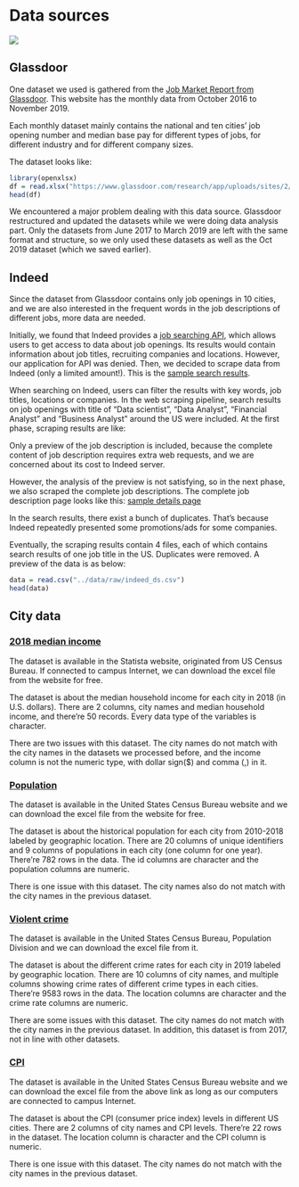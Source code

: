 # Data sources

![](https://raw.githubusercontent.com/lijning/career-opportunities-analysis/master//others/resource/22.png)

## Glassdoor

One dataset we used is gathered from the [Job Market Report from Glassdoor](https://www.glassdoor.com/research/job-market-report-historical/). This website has the monthly data from October 2016 to November 2019. 

Each monthly dataset mainly contains the national and ten cities’ job opening number and median base pay for different types of jobs, for different industry and for different company sizes. 

The dataset looks like:

```{r, echo=FALSE}
library(openxlsx)
df = read.xlsx("https://www.glassdoor.com/research/app/uploads/sites/2/2019/12/LPR_data-2019-03.xlsx")
head(df)
```

We encountered a major problem dealing with this data source. Glassdoor restructured and updated the datasets while we were doing data analysis part. Only the datasets from June 2017 to March 2019 are left with the same format and structure, so we only used these datasets as well as the Oct 2019 dataset (which we saved earlier).

## Indeed

Since the dataset from Glassdoor contains only job openings in 10 cities, and we are also interested in the frequent words in the job descriptions of different jobs, more data are needed.

Initially, we found that Indeed provides a [job searching API](https://opensource.indeedeng.io/api-documentation/docs/job-search/), which allows users to get access to data about job openings. Its results would contain information about job titles, recruiting companies and locations. However, our application for API was denied. Then, we decided to scrape data from Indeed (only a limited amount!). This is the [sample search results](https://www.indeed.com/jobs?q=data+sceintist&l=New+York%2C+NY).

When searching on Indeed, users can filter the results with key words, job titles, locations or companies. In the web scraping pipeline, search results on job openings with title of "Data scientist", "Data Analyst", "Financial Analyst" and "Business Analyst" around the US were included. At the first phase, scraping results are like:

Only a preview of the job description is included, because the complete content of job description requires extra web requests, and we are concerned about its cost to Indeed server.

However, the analysis of the preview is not satisfying, so in the next phase, we also scraped the complete job descriptions. The complete job description page looks like this: [sample details page](https://www.indeed.com/viewjob?cmp=Biz2Credit-Inc.&t=Data+Science+Manager&jk=e7c5dc3b25111e1b&sjdu=QwrRXKrqZ3CNX5W-O9jEveJgZ7DRbh_ySwPONsqRa9Y_P0u65BR9sswVPFKEuwHB-Scyziy6GodSDbmULzuMGw&tk=1drtm5c5ep7ck800&adid=320883392&pub=4a1b367933fd867b19b072952f68dceb&vjs=3)

In the search results, there exist a bunch of duplicates. That's because Indeed repeatedly presented some promotions/ads for some companies.

Eventually, the scraping results contain 4 files, each of which contains search results of one job title in the US. Duplicates were removed. A preview of the data is as below:

```{r}
data = read.csv("../data/raw/indeed_ds.csv")
head(data)
```


## City data

### [2018 median income](https://www.statista.com/statistics/205609/median-household-income-in-the-top-20-most-populated-cities-in-the-us)

The dataset is available in the Statista website, originated from US Census Bureau. If connected to campus Internet, we can download the excel file from the website for free.

The dataset is about the median household income for each city in 2018 (in U.S. dollars). There are 2 columns, city names and median household income, and there're 50 records. Every data type of the variables is character. 

There are two issues with this dataset. The city names do not match with the city names in the datasets we processed before, and the income column is not the numeric type, with dollar sign($) and comma (,) in it. 

### [Population](https://factfinder.census.gov/faces/tableservices/jsf/pages/productview.xhtml?src=bkmk)

The dataset is available in the United States Census Bureau website and we can download the excel file from the website for free.

The dataset is about the historical population for each city from 2010-2018 labeled by geographic location. There are 20 columns of unique identifiers and 9 columns of populations in each city (one column for one year). There're 782 rows in the data. The id columns are character and the population columns are numeric. 

There is one issue with this dataset. The city names also do not match with the city names in the previous dataset. 

### [Violent crime](https://ucr.fbi.gov/crime-in-the-u.s/2017/crime-in-the-u.s.-2017/tables/table-8/table-8.xls/view)

The dataset is available in the United States Census Bureau, Population Division and we can download the excel file from it.

The dataset is about the different crime rates for each city in 2019 labeled by geographic location. There are 10 columns of city names, and multiple columns showing crime rates of different crime types in each cities. There're 9583 rows in the data. The location columns are character and the crime rate columns are numeric. 

There are some issues with this dataset. The city names do not match with the city names in the previous dataset. In addition, this dataset is from 2017, not in line with other datasets.

### [CPI](https://www.statista.com/statistics/245014/consumer-price-index-for-selected-us-cities)

The dataset is available in the United States Census Bureau website and we can download the excel file from the above link as long as our computers are connected to campus Internet.

The dataset is about the CPI (consumer price index) levels in different US cities. There are 2 columns of city names and CPI levels. There're 22 rows in the dataset. The location column is character and the CPI column is numeric.

There is one issue with this dataset. The city names do not match with the city names in the previous dataset.
